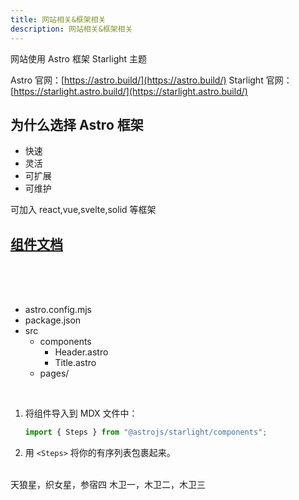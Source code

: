 ```yaml
---
title: 网站相关&框架相关
description: 网站相关&框架相关
---
```


网站使用 Astro 框架
Starlight 主题

Astro 官网：[https://astro.build/](https://astro.build/)
Starlight 官网：[https://starlight.astro.build/](https://starlight.astro.build/)

## 为什么选择 Astro 框架

- 快速
- 灵活
- 可扩展
- 可维护

可加入 react,vue,svelte,solid 等框架

## [组件文档](https://starlight.astro.build/zh-cn/guides/components/)


<br />
<Icon name="open-book" />
<Icon name="open-book" />
<Icon name="open-book" />

<br />

<Badge text="注释" variant="note" />
<Badge text="成功" variant="success" />
<Badge text="提示" variant="tip" />
<Badge text="注意" variant="caution" />
<Badge text="危险" variant="danger" />

<br />

<FileTree>

- astro.config.mjs
- package.json
- src
  - components
    - Header.astro
    - Title.astro
  - pages/

</FileTree>

<br />

<Steps>

1. 将组件导入到 MDX 文件中：

   ```js
   import { Steps } from "@astrojs/starlight/components";
   ```

2. 用 `<Steps>` 将你的有序列表包裹起来。

</Steps>

<br />

<Tabs>
  <TabItem label="恒星">天狼星，织女星，参宿四</TabItem>
  <TabItem label="卫星">木卫一，木卫二，木卫三</TabItem>
</Tabs>
